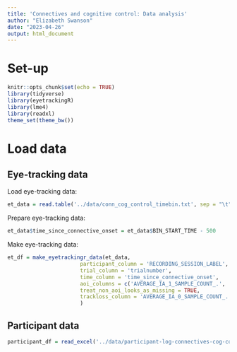 ```yaml
---
title: 'Connectives and cognitive control: Data analysis'
author: "Elizabeth Swanson"
date: "2023-04-26"
output: html_document
---
```


# Set-up

```r
knitr::opts_chunk$set(echo = TRUE)
library(tidyverse)
library(eyetrackingR)
library(lme4)
library(readxl)
theme_set(theme_bw())
```

# Load data

## Eye-tracking data

Load eye-tracking data:
```r
et_data = read.table('../data/conn_cog_control_timebin.txt', sep = "\t", na.strings = ".", header = TRUE)
```

Prepare eye-tracking data:
```r
et_data$time_since_connective_onset = et_data$BIN_START_TIME - 500
```

Make eye-tracking data:
```r
et_df = make_eyetrackingr_data(et_data, 
                       participant_column = 'RECORDING_SESSION_LABEL',
                       trial_column = 'trialnumber',
                       time_column = 'time_since_connective_onset',
                       aoi_columns = c('AVERAGE_IA_1_SAMPLE_COUNT_.', 'AVERAGE_IA_2_SAMPLE_COUNT_.'),
                       treat_non_aoi_looks_as_missing = TRUE,
                       trackloss_column = 'AVERAGE_IA_0_SAMPLE_COUNT_.'
                       )
```

## Participant data

```r
participant_df = read_excel('../data/participant-log-connectives-cog-control.xlsx')
```


# 


